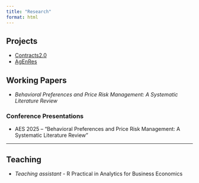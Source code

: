 ```yaml
---
title: "Research"
format: html
---
```


## Projects

- [Contracts2.0](https://www.project-contracts20.eu/)
- [AgEnRes](https://agenres.eu/)

## Working Papers

-   *Behavioral Preferences and Price Risk Management: A Systematic Literature Review*

### Conference Presentations

-   AES 2025 -- "Behavioral Preferences and Price Risk Management: A Systematic Literature Review"

------------------------------------------------------------------------

## Teaching

- *Teaching assistant* - R Practical in Analytics for Business Economics
